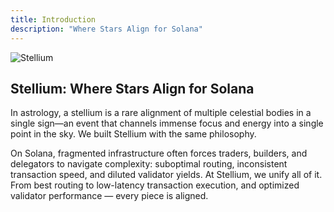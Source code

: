 ```yaml
---
title: Introduction
description: "Where Stars Align for Solana"
---
```


<img
  src="/images/hero.png"
  alt="Stellium"
/>


## Stellium: Where Stars Align for Solana

In astrology, a stellium is a rare alignment of multiple celestial bodies in a single sign—an event that channels immense focus and energy into a single point in the sky. We built Stellium with the same philosophy.

On Solana, fragmented infrastructure often forces traders, builders, and delegators to navigate complexity: suboptimal routing, inconsistent transaction speed, and diluted validator yields. At Stellium, we unify all of it. From best routing to low-latency transaction execution, and optimized validator performance — every piece is aligned.



